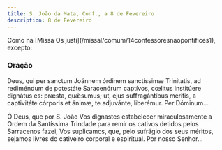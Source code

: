 ```yaml
---
title: S. João da Mata, Conf., a 8 de Fevereiro
description: 8 de Fevereiro
---
```


<aside>
  Como na [Missa Os justi](/missal/comum/14confessoresnaopontifices1), excepto:
</aside>

### Oração

<div class="side-by-side not-content">

Deus, qui per sanctum Joánnem órdinem sanctíssimæ Trinitatis, ad rediméndum de potestáte Saracenórum captívos, cœlitus institúere dignátus es: præsta, quǽsumus; ut, ejus suffragántibus méritis, a captivitáte córporis et ánimæ, te adjuvánte, liberémur. Per Dóminum...

Ó Deus, que por S. João Vos dignastes estabelecer miraculosamente a Ordem da Santíssima Trindade para remir os cativos detidos pelos Sarracenos fazei, Vos suplicamos, que, pelo sufrágio dos seus méritos, sejamos livres do cativeiro corporal e espiritual. Por nosso Senhor...

</div>
